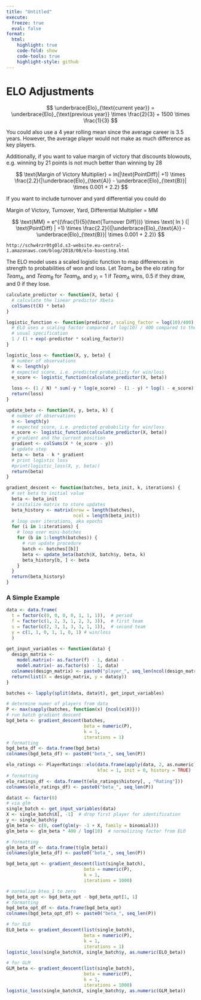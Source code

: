 ```yaml
---
title: "Untitled"
execute: 
  freeze: true
  eval: false
format:
  html:
    highlight: true
    code-fold: show
    code-tools: true
    highlight-style: github
---
```


# ELO Adjustments

$$
\underbrace{Elo}_{\text{current year}} = \underbrace{Elo}_{\text{previous year}} \times \frac{2}{3} + 1500 \times \frac{1}{3}
$$

You could also use a 4 year rolling mean since the average career is 3.5 years. However, the average player would not make as much difference as key players.

Additionally, if you want to value margin of victory that discounts blowouts, e.g. winning by 21 points is not much better than winning by 28

$$
\text{Margin of Victory Multiplier} = ln(|\text{PointDiff}| +1) \times \frac{2.2}{|\underbrace{Elo}_{\text{A}} - \underbrace{Elo}_{\text{B}}| \times 0.001 + 2.2}
$$

If you want to include turnover and yard differential you could do

Margin of Victory, Turnover, Yard, Differential Multiplier = MM

$$
\text{MM} = e^{(\frac{1}{5}(\text{Turnover Diff}))} \times \text{ ln } (| \text{PointDiff} | +1) \times \frac{2.2}{(|\underbrace{Elo}_{\text{A}} - \underbrace{Elo}_{\text{B}}| \times 0.001 + 2.2)}
$$



`http://schw4rzr0tg0ld.s3-website.eu-central-1.amazonaws.com/blog/2018/08/elo-boosting.html`

The ELO model uses a scaled logistic function to map differences in strength to probabilities of won and loss. Let $Team_{A}$ be the elo rating for $Team_{A}$, and $Team_{B}$ for $Team_{B}$, and $y_{i} = 1$ if $Team_{A}$ wins, 0.5 if they draw, and 0 if they lose.

```r
calculate_predictor <- function(X, beta) {
  # calculate the linear predictor Xbeta
  colSums(t(X) * beta)
}

logistic_function <- function(predictor, scaling_factor = log(10)/400) {
  # ELO uses a scaling factor compared of log(10) / 400 compared to the
  # usual specification
  1 / (1 + exp(-predictor * scaling_factor))
}

logistic_loss <- function(X, y, beta) {
  # number of observations
  N <- length(y)
  # expected score, i.e. predicted probability for win/loss
  e_score <- logistic_function(calculate_predictor(X, beta))

  loss <- (1 / N) * sum(-y * log(e_score) - (1 - y) * log(1 - e_score))
  return(loss)
}

update_beta <- function(X, y, beta, k) {
  # number of observations
  n <- length(y)
  # expected score, i.e. predicted probability for win/loss
  e_score <- logistic_function(calculate_predictor(X, beta))
  # gradient and the current position
  gradient <- colSums(X * (e_score - y))
  # update step
  beta <- beta - k * gradient
  # print logistic loss
  #print(logistic_loss(X, y, beta))
  return(beta)
}

gradient_descent <- function(batches, beta_init, k, iterations) {
  # set beta to initial value
  beta <- beta_init
  # initalize matrix to store updates
  beta_history <- matrix(nrow = length(batches),
                         ncol = length(beta_init))
  # loop over iterations, aka epochs
  for (i in 1:iterations) {
    # loop over mini-batches
    for (b in 1:length(batches)) {
      # run update procedure
      batch <- batches[[b]]
      beta <- update_beta(batch$X, batch$y, beta, k)
      beta_history[b, ] <- beta
    }
  }
  return(beta_history)
}
```

### A Simple Example

```r
data <- data.frame(
  t = factor(c(0, 0, 0, 0, 1, 1, 1)),  # period
  f = factor(c(1, 2, 3, 1, 2, 3, 3)),  # first team
  s = factor(c(2, 3, 1, 3, 3, 1, 1)),  # second team
  y = c(1, 1, 0, 1, 1, 0, 1) # win/loss
  )  
  
get_input_variables <- function(data) {
  design_matrix <-
    model.matrix(~ as.factor(f) - 1, data) -
    model.matrix(~ as.factor(s) - 1, data)
  colnames(design_matrix) <- paste0("player_", seq_len(ncol(design_matrix)))
  return(list(X = design_matrix, y = data$y))
}

batches <- lapply(split(data, data$t), get_input_variables)
```

```r
# determine numer of players from data
P <- max(sapply(batches, function(x) {ncol(x$X)}))
# run batch gradient descent
bgd_beta <- gradient_descent(batches, 
                             beta = numeric(P), 
                             k = 1,
                             iterations = 1)
# formatting
bgd_beta_df <- data.frame(bgd_beta)
colnames(bgd_beta_df) <- paste0("beta_", seq_len(P))
```

```r
elo_ratings <- PlayerRatings::elo(data.frame(apply(data, 2, as.numeric)),
                                  kfac = 1, init = 0, history = TRUE)
# formatting
elo_ratings_df <- data.frame(t(elo_ratings$history[, , "Rating"]))
colnames(elo_ratings_df) <- paste0("beta_", seq_len(P))
```

```r
data$t <- factor(0)
# via glm
single_batch <- get_input_variables(data)
X <- single_batch$X[, -1]  # drop first player for identification
y <- single_batch$y
glm_beta <- c(0, coef(glm(y~ -1 + X, family = binomial)))
glm_beta <- glm_beta * 400 / log(10)  # normalizing factor from ELO

# formatting
glm_beta_df <- data.frame(t(glm_beta))
colnames(glm_beta_df) <- paste0("beta_", seq_len(P))
```

```r
bgd_beta_opt <- gradient_descent(list(single_batch), 
                             beta = numeric(P), 
                             k = 1,
                             iterations = 1000)

# normalize btea_1 to zero
bgd_beta_opt <- bgd_beta_opt - bgd_beta_opt[1, 1]
# formatting
bgd_beta_opt_df <- data.frame(bgd_beta_opt)
colnames(bgd_beta_opt_df) <- paste0("beta_", seq_len(P))
```

```r
# for ELO
ELO_beta <- gradient_descent(list(single_batch), 
                             beta = numeric(P), 
                             k = 1,
                             iterations = 1)
logistic_loss(single_batch$X, single_batch$y, as.numeric(ELO_beta))
```

```r
# for GLM
GLM_beta <- gradient_descent(list(single_batch), 
                             beta = numeric(P), 
                             k = 1,
                             iterations = 1000)
logistic_loss(single_batch$X, single_batch$y, as.numeric(GLM_beta))
```